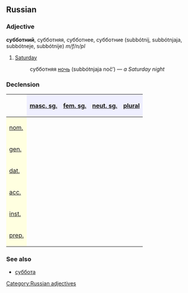 ==Russian==
[[Category:Russian adjectives]]
===Adjective===
'''субботний''', субботняя, субботнее, субботние (subbótnij, subbótnjaja, subbótneje, subbótnije) ''m/f/n/pl''

#[[Saturday]]
#: субботняя [[ночь]] (subbótnjaja noč’) — ''a Saturday night''

===Declension===
{| border="1" cellpadding="4" cellspacing="0"
!
! style="background-color: #EFEFFF" align="center"|[[masculine|masc. sg.]]
! style="background-color: #EFEFFF" align="center"|[[feminine|fem. sg.]]
! style="background-color: #EFEFFF" align="center"|[[neuter|neut. sg.]]
! style="background-color: #EFEFFF" align="center"|[[plural]]
|-
! style="background-color: #FFFFE0" align="left"|[[nominative case|nom.]]
| align="center"|{{RUchar|суббо́тний}}
| align="center"|{{RUchar|суббо́тняя}}
| align="center"|{{RUchar|суббо́тнее}}
| align="center"|{{RUchar|суббо́тние}}
|-
! style="background-color: #FFFFE0" align="left"|[[genitive case|gen.]]
| align="center"|{{RUchar|суббо́тнего}}
| align="center"|{{RUchar|суббо́тней}}
| align="center"|{{RUchar|суббо́тнего}}
| align="center"|{{RUchar|суббо́тних}}
|-
! style="background-color: #FFFFE0" align="left"|[[dative case|dat.]]
| align="center"|{{RUchar|суббо́тнему}}
| align="center"|{{RUchar|суббо́тней}}
| align="center"|{{RUchar|суббо́тнему}}
| align="center"|{{RUchar|суббо́тним}}
|-
! style="background-color: #FFFFE0" align="left"|[[accusative case|acc.]]
| align="center"|{{RUchar|суббо́тний,</br>суббо́тнего}}
| align="center"|{{RUchar|суббо́тнюю}}
| align="center"|{{RUchar|суббо́тнее}}
| align="center"|{{RUchar|суббо́тние,</br>суббо́тних}}
|-
! style="background-color: #FFFFE0" align="left"|[[instrumental case|inst.]]
| align="center"|{{RUchar|суббо́тним}}
| align="center"|{{RUchar|суббо́тней,</br>суббо́тнею}}
| align="center"|{{RUchar|суббо́тним}}
| align="center"|{{RUchar|суббо́тними}}
|-
! style="background-color: #FFFFE0" align="left"|[[prepositional case|prep.]]
| align="center"|{{RUchar|о суббо́тнем}}
| align="center"|{{RUchar|о суббо́тней}}
| align="center"|{{RUchar|о суббо́тнем}}
| align="center"|{{RUchar|о суббо́тних}}
|}

===See also===
*[[суббота]]